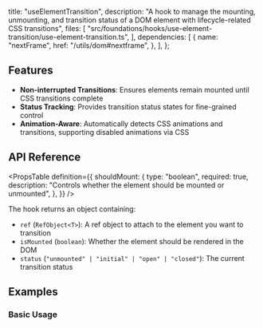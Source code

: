  title: "useElementTransition",
  description:
    "A hook to manage the mounting, unmounting, and transition status of a DOM element with lifecycle-related CSS transitions",
  files: [
    "src/foundations/hooks/use-element-transition/use-element-transition.ts",
  ],
  dependencies: [
    {
      name: "nextFrame",
      href: "/utils/dom#nextframe",
    },
  ],
};

## Features

- **Non-interrupted Transitions**: Ensures elements remain mounted until CSS transitions complete
- **Status Tracking**: Provides transition status states for fine-grained control
- **Animation-Aware**: Automatically detects CSS animations and transitions, supporting disabled animations via CSS

## API Reference

<PropsTable
  definition={{
    shouldMount: {
      type: "boolean",
      required: true,
      description:
        "Controls whether the element should be mounted or unmounted",
    },
  }}
/>

The hook returns an object containing:

- `ref` (`RefObject<T>`): A ref object to attach to the element you want to transition
- `isMounted` (`boolean`): Whether the element should be rendered in the DOM
- `status` (`"unmounted" | "initial" | "open" | "closed"`): The current transition status

## Examples

### Basic Usage

<Preview slug="use-element-transition-basic" />
